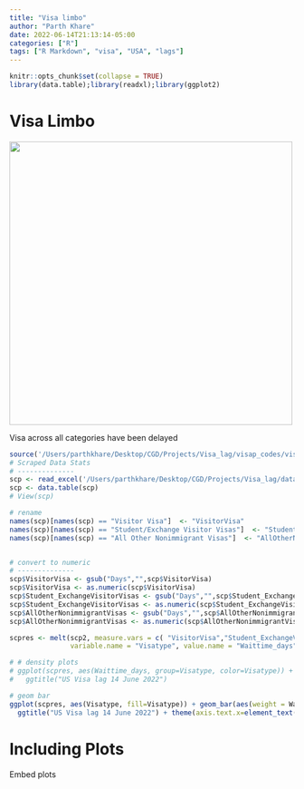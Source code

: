 ```yaml
---
title: "Visa limbo"
author: "Parth Khare"
date: 2022-06-14T21:13:14-05:00
categories: ["R"]
tags: ["R Markdown", "visa", "USA", "lags"]
---
```

 
```r
knitr::opts_chunk$set(collapse = TRUE)
library(data.table);library(readxl);library(ggplot2)
```


# Visa Limbo

![](/static/images/Visa_limbologo.png){width=500px}


Visa across all categories have been delayed


```r
source('/Users/parthkhare/Desktop/CGD/Projects/Visa_lag/visap_codes/visalag_anlys.R')
# Scraped Data Stats
# --------------
scp <- read_excel('/Users/parthkhare/Desktop/CGD/Projects/Visa_lag/data/Scrapeddt_14jun22.xlsx')
scp <- data.table(scp)
# View(scp)

# rename
names(scp)[names(scp) == "Visitor Visa"]  <- "VisitorVisa"
names(scp)[names(scp) == "Student/Exchange Visitor Visas"]  <- "Student_ExchangeVisitorVisas"
names(scp)[names(scp) == "All Other Nonimmigrant Visas"]  <- "AllOtherNonimmigrantVisas"


# convert to numeric
# --------------
scp$VisitorVisa <- gsub("Days","",scp$VisitorVisa)
scp$VisitorVisa <- as.numeric(scp$VisitorVisa)
scp$Student_ExchangeVisitorVisas <- gsub("Days","",scp$Student_ExchangeVisitorVisas)
scp$Student_ExchangeVisitorVisas <- as.numeric(scp$Student_ExchangeVisitorVisas)
scp$AllOtherNonimmigrantVisas <- gsub("Days","",scp$AllOtherNonimmigrantVisas)
scp$AllOtherNonimmigrantVisas <- as.numeric(scp$AllOtherNonimmigrantVisas)

scpres <- melt(scp2, measure.vars = c( "VisitorVisa","Student_ExchangeVisitorVisas","AllOtherNonimmigrantVisas"),
               variable.name = "Visatype", value.name = "Waittime_days")

```


```r
# # density plots
# ggplot(scpres, aes(Waittime_days, group=Visatype, color=Visatype)) + geom_density() +
#   ggtitle("US Visa lag 14 June 2022")

# geom bar
ggplot(scpres, aes(Visatype, fill=Visatype)) + geom_bar(aes(weight = Waittime_days)) +
  ggtitle("US Visa lag 14 June 2022") + theme(axis.text.x=element_text(angle=15,hjust=1))
```

  
# Including Plots
  
Embed plots



